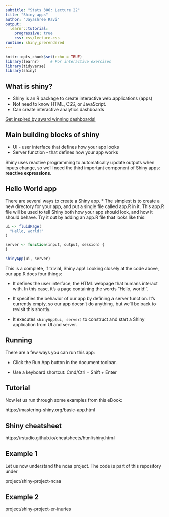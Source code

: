 ```yaml
---
subtitle: "Stats 306: Lecture 22"
title: "Shiny apps"
author: "Jayashree Ravi"
output: 
  learnr::tutorial:
    progressive: true
    css: css/lecture.css
runtime: shiny_prerendered
---
```


```r
knitr::opts_chunk$set(echo = TRUE)
library(learnr)     # For interactive exercises
library(tidyverse)
library(shiny)
```


## What is shiny?

* Shiny is an R package to create interactive web applications (apps)
* Not need to know HTML, CSS, or JavaScript. 
* Can create interactive analytics dashboards  

[Get inspired by award winning dashboards!](https://medium.com/make-your-data-speak/myds-award-2023-oh-dashboards-my-dashboards-8c978fa2a468)

## Main building blocks of shiny

* UI - user interface that defines how your app looks
* Server function -  that defines how your app works

Shiny uses reactive programming to automatically update outputs when inputs change, so we’ll need the third important component of Shiny apps: **reactive expressions**. 

## Hello World app

There are several ways to create a Shiny app. 
* The simplest is to create a new directory for your app, and put a single file called app.R in it. This app.R file will be used to tell Shiny both how your app should look, and how it should behave. Try it out by adding an app.R file that looks like this:

```r
ui <- fluidPage(
  "Hello, world!"
)

server <- function(input, output, session) {
}

shinyApp(ui, server)
```

This is a complete, if trivial, Shiny app! Looking closely at the code above, our app.R does four things:


- It defines the user interface, the HTML webpage that humans interact with. In this case, it’s a page containing the words “Hello, world!”.

- It specifies the behavior of our app by defining a server function. It’s currently empty, so our app doesn’t do anything, but we’ll be back to revisit this shortly.

- It executes `shinyApp(ui, server)` to construct and start a Shiny application from UI and server.

## Running

There are a few ways you can run this app:

- Click the Run App button in the document toolbar.

- Use a keyboard shortcut: Cmd/Ctrl + Shift + Enter


## Tutorial

Now let us run through some examples from this eBook:

https://mastering-shiny.org/basic-app.html

## Shiny cheatsheet

https://rstudio.github.io/cheatsheets/html/shiny.html


## Example 1

Let us now understand the ncaa project. The code is part of this repository under 

project/shiny-project-ncaa


## Example 2

project/shiny-project-er-inuries


